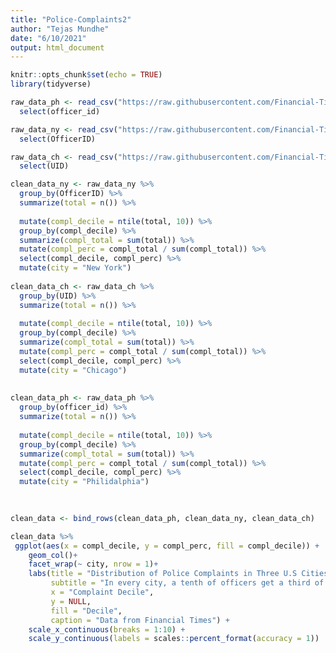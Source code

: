 ```yaml
---
title: "Police-Complaints2"
author: "Tejas Mundhe"
date: "6/10/2021"
output: html_document
---
```


```r
knitr::opts_chunk$set(echo = TRUE)
library(tidyverse)
```
```r
raw_data_ph <- read_csv("https://raw.githubusercontent.com/Financial-Times/police-misconduct-complaints-analysis/main/output/philly_clean.csv") %>% 
  select(officer_id) 

raw_data_ny <- read_csv("https://raw.githubusercontent.com/Financial-Times/police-misconduct-complaints-analysis/main/output/nyc_clean.csv") %>%
  select(OfficerID)

raw_data_ch <- read_csv("https://raw.githubusercontent.com/Financial-Times/police-misconduct-complaints-analysis/main/output/chicago_clean.csv") %>%
  select(UID)
```
```r
clean_data_ny <- raw_data_ny %>%
  group_by(OfficerID) %>%
  summarize(total = n()) %>%
  
  mutate(compl_decile = ntile(total, 10)) %>%
  group_by(compl_decile) %>%
  summarize(compl_total = sum(total)) %>%
  mutate(compl_perc = compl_total / sum(compl_total)) %>% 
  select(compl_decile, compl_perc) %>%
  mutate(city = "New York")
  
clean_data_ch <- raw_data_ch %>%
  group_by(UID) %>%
  summarize(total = n()) %>%
  
  mutate(compl_decile = ntile(total, 10)) %>%
  group_by(compl_decile) %>%
  summarize(compl_total = sum(total)) %>%
  mutate(compl_perc = compl_total / sum(compl_total)) %>% 
  select(compl_decile, compl_perc) %>%
  mutate(city = "Chicago")
  
  
clean_data_ph <- raw_data_ph %>%
  group_by(officer_id) %>%
  summarize(total = n()) %>%
  
  mutate(compl_decile = ntile(total, 10)) %>%
  group_by(compl_decile) %>%
  summarize(compl_total = sum(total)) %>%
  mutate(compl_perc = compl_total / sum(compl_total)) %>% 
  select(compl_decile, compl_perc) %>%
  mutate(city = "Philidalphia")
  
  
```
```r
clean_data <- bind_rows(clean_data_ph, clean_data_ny, clean_data_ch)
```
```r
clean_data %>%
 ggplot(aes(x = compl_decile, y = compl_perc, fill = compl_decile)) +
    geom_col()+
    facet_wrap(~ city, nrow = 1)+
    labs(title = "Distribution of Police Complaints in Three U.S Cities",
         subtitle = "In every city, a tenth of officers get a third of the complaints",
         x = "Complaint Decile",
         y = NULL,
         fill = "Decile",
         caption = "Data from Financial Times") +
    scale_x_continuous(breaks = 1:10) +
    scale_y_continuous(labels = scales::percent_format(accuracy = 1))
    
```




